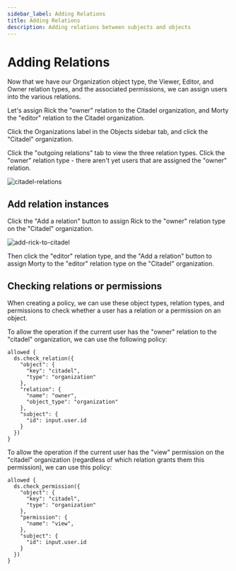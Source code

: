 ```yaml
---
sidebar_label: Adding Relations
title: Adding Relations
description: Adding relations between subjects and objects 
---
```


# Adding Relations

Now that we have our Organization object type, the Viewer, Editor, and Owner relation types, and the associated permissions, we can assign users into the various relations.

Let's assign Rick the "owner" relation to the Citadel organization, and Morty the "editor" relation to the Citadel organization.

Click the Organizations label in the Objects sidebar tab, and click the "Citadel" organization.

Click the "outgoing relations" tab to view the three relation types. Click the "owner" relation type - there aren't yet users that are assigned the "owner" relation.

![citadel-relations](/citadel-relations.png)

## Add relation instances

Click the "Add a relation" button to assign Rick to the "owner" relation type on the "Citadel" organization.

![add-rick-to-citadel](/add-rick-to-citadel.png)

Then click the "editor" relation type, and the "Add a relation" button to assign Morty to the "editor" relation type on the "Citadel" organization.

## Checking relations or permissions

When creating a policy, we can use these object types, relation types, and permissions to check whether a user has a relation or a permission on an object.

To allow the operation if the current user has the "owner" relation to the "citadel" organization, we can use the following policy:

```rego
allowed {
  ds.check_relation({
    "object": {
      "key": "citadel",
      "type": "organization"
    },
    "relation": {
      "name": "owner",
      "object_type": "organization"
    },
    "subject": {
      "id": input.user.id
    }
  })
}
```

To allow the operation if the current user has the "view" permission on the "citadel" organization (regardless of which relation grants them this permission), we can use this policy:

```rego
allowed {
  ds.check_permission({
    "object": {
      "key": "citadel",
      "type": "organization"
    },
    "permission": {
      "name": "view",
    },
    "subject": {
      "id": input.user.id
    }
  })
}
```
